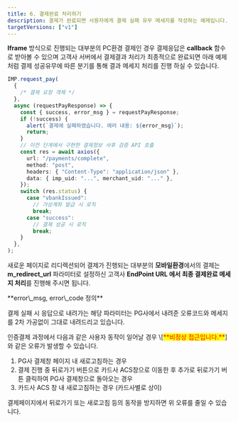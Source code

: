 ```yaml
---
title: 6. 결제완료 처리하기
description: 결제가 완료되면 사용자에게 결제 실패 유무 메세지를 작성하는 예제입니다.
targetVersions: ["v1"]
---
```



**Iframe** 방식으로 진행되는 대부분의 PC환경 결제인 경우 결제응답은 **callback** 함수로 받아볼 수
있으며 고객사 서버에서 결제결과 처리가 최종적으로 완료되면 아래 예제처럼 결제 성공유무에 따른 분기를
통해 결과 메세지 처리를 진행 하실 수 있습니다.

```ts
IMP.request_pay(
  {
    /* 결제 요청 객체 */
  },
  async (requestPayResponse) => {
    const { success, error_msg } = requestPayResponse;
    if (!success) {
      alert(`결제에 실패하였습니다. 에러 내용: ${error_msg}`);
      return;
    }
    // 이전 단계에서 구현한 결제정보 사후 검증 API 호출
    const res = await axios({
      url: "/payments/complete",
      method: "post",
      headers: { "Content-Type": "application/json" },
      data: { imp_uid: "...", merchant_uid: "..." },
    });
    switch (res.status) {
      case "vbankIssued":
        // 가상계좌 발급 시 로직
        break;
      case "success":
        // 결제 성공 시 로직
        break;
    }
  },
);
```

새로운 페이지로 리디렉션되어 결제가 진행되는 대부분의 **모바일환경**에서의 결제는
**m\_redirect\_url** 파라미터로 설정하신 고객사 **EndPoint URL 에서 최종 결제완료 메세지 처리**를
진행해 주시면 됩니다.

<Hint style="info">
  **error\_msg, error\_code 정의**

  결제 실패 시 응답으로 내려가는 해당 파라미터는 PG사에서 내려준 오류코드와 메세지를 2차 가공없이 그대로 내려드리고 있습니다.
</Hint>

<Hint style="danger">
  인증결제 과정에서 다음과 같은 사용자 동작이 일어날 경우 \[<mark style="color:red;">**비정상 접근입니다.**</mark>]와 같은 오류가 발생할 수 있습니다.

  1. PG사 결제창 페이지 내 새로고침하는 경우
  2. 결제 진행 중 뒤로가기 버튼으로 카드사 ACS창으로 이동한 후 추가로 뒤로가기 버튼 클릭하여 PG사 결제창으로 돌아오는 경우
  3. 카드사 ACS 창 내 새로고침하는 경우 (카드사별로 상이)

  결제페이지에서 뒤로가기 또는 새로고침 등의 동작을 방지하면 위 오류를 줄일 수 있습니다.
</Hint>
